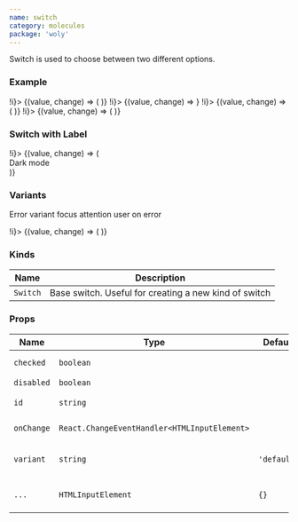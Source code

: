 ```yaml
---
name: switch
category: molecules
package: 'woly'
---
```



Switch is used to choose between two different options.

### Example

<Playground direction="horizontal">
  <State initial={false} change={(i) => !i}>
    {(value, change) => (
      <Switch id="unchecked" checked={value} onChange={change} variant="primary" />
    )}
  </State>
  <State initial={true} change={(i) => !i}>
    {(value, change) => <Switch id="checked" checked={value} onChange={change} variant="primary" />}
  </State>
  <State initial={false} change={(i) => !i}>
    {(value, change) => (
      <Switch
        id="disabled-unchecked"
        checked={value}
        onChange={change}
        variant="primary"
        disabled
      />
    )}
  </State>
  <State initial={true} change={(i) => !i}>
    {(value, change) => (
      <Switch id="disabled-checked" checked={value} onChange={change} variant="primary" disabled />
    )}
  </State>
</Playground>

### Switch with Label

<Playground>
  <State initial={false} change={(i) => !i}>
    {(value, change) => (
      <div
        style={{
          display: 'flex',
          alignItems: 'center',
          padding: '30px',
          background: value ? 'black' : 'white',
        }}
      >
        <Label style={{ paddingRight: '20px' }} variant={value ? 'secondary' : 'default'}>
          Dark mode
        </Label>
        <Switch id="set-mode" checked={value} onChange={change} variant="primary" />
      </div>
    )}
  </State>
</Playground>

### Variants

Error variant focus attention user on error

<Playground direction="horizontal">
  <State initial={false} change={(i) => !i}>
    {(value, change) => (
      <Switch id="unchecked" checked={value} onChange={change} variant="danger" />
    )}
  </State>
</Playground>

### Kinds

| Name     | Description                                           |
| -------- | ----------------------------------------------------- |
| `Switch` | Base switch. Useful for creating a new kind of switch |

### Props

| Name       | Type                                         | Default     | Description                                       |
| ---------- | -------------------------------------------- | ----------- | ------------------------------------------------- |
| `checked`  | `boolean`                                    |             | Whether switch is checked or not                  |
| `disabled` | `boolean`                                    |             | Disable switch                                    |
| `id`       | `string`                                     |             | HTML id attribute                                 |
| `onChange` | `React.ChangeEventHandler<HTMLInputElement>` |             | Callback when switch is clicked                   |
| `variant`  | `string`                                     | `'default'` | Variant prop to style Switch component            |
| `...`      | `HTMLInputElement`                           | `{}`        | Other props are inherited from `HTMLInputElement` |
